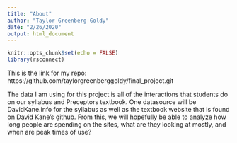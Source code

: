 ```yaml
---
title: "About"
author: "Taylor Greenberg Goldy"
date: "2/26/2020"
output: html_document
---
```


```r
knitr::opts_chunk$set(echo = FALSE)
library(rsconnect)

```


This is the link for my repo:
https://github.com/taylorgreenberggoldy/final_project.git

The data I am using for this project is all of the interactions that students do on our syllabus and Preceptors textbook.  One datasource will be DavidKane.info for the syllabus as well as the textbook website that is found on David Kane's github.  From this, we will hopefully be able to analyze how long people are spending on the sites, what are they looking at mostly, and when are peak times of use?